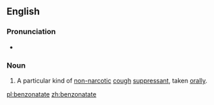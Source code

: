 ==English==
{{wikipedia}}

===Pronunciation===
* {{IPA|bɛnˈzownətejt|lang=en}}

===Noun===
{{en-noun|-}}
# {{label|en|pharmaceutical drug}} A particular kind of [[non-]][[narcotic]] [[cough]] [[suppressant]], taken [[orally]].

[[pl:benzonatate]]
[[zh:benzonatate]]